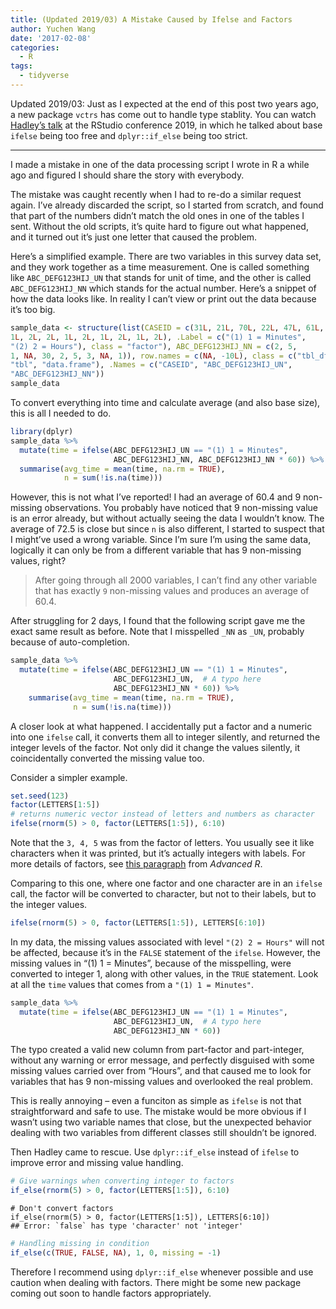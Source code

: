 ```yaml
---
title: (Updated 2019/03) A Mistake Caused by Ifelse and Factors
author: Yuchen Wang
date: '2017-02-08'
categories:
  - R
tags:
  - tidyverse
---
```



Updated 2019/03:
Just as I expected at the end of this post two years ago, a new package `vctrs` has come out to handle type stablity. You can watch [Hadley's talk](https://resources.rstudio.com/rstudio-conf-2019/vctrs-tools-for-making-size-and-type-consistent-functions) at the RStudio conference 2019, in which he talked about base `ifelse` being too free and `dplyr::if_else` being too strict.

---

I made a mistake in one of the data processing script I wrote in R a while ago and figured I should share the story with everybody.

The mistake was caught recently when I had to re-do a similar request again. I've already discarded the script, so I started from scratch, and found that part of the numbers didn't match the old ones in one of the tables I sent. Without the old scripts, it's quite hard to figure out what happened, and it turned out it's just one letter that caused the problem.



Here's a simplified example. There are two variables in this survey data set, and they work together as a time measurement. One is called something like `ABC_DEFG123HIJ_UN` that stands for unit of time, and the other is called `ABC_DEFG123HIJ_NN` which stands for the actual number. Here's a snippet of how the data looks like. In reality I can't view or print out the data because it's too big.

```r
sample_data <- structure(list(CASEID = c(31L, 21L, 70L, 22L, 47L, 61L, 25L, 43L, 54L, 10L), ABC_DEFG123HIJ_UN = structure(c(2L, 
1L, 2L, 2L, 1L, 2L, 1L, 2L, 1L, 2L), .Label = c("(1) 1 = Minutes", 
"(2) 2 = Hours"), class = "factor"), ABC_DEFG123HIJ_NN = c(2, 5, 
1, NA, 30, 2, 5, 3, NA, 1)), row.names = c(NA, -10L), class = c("tbl_df", 
"tbl", "data.frame"), .Names = c("CASEID", "ABC_DEFG123HIJ_UN", 
"ABC_DEFG123HIJ_NN"))
sample_data
```



To convert everything into time and calculate average (and also base size), this is all I needed to do.

```r
library(dplyr)
sample_data %>% 
  mutate(time = ifelse(ABC_DEFG123HIJ_UN == "(1) 1 = Minutes", 
                       ABC_DEFG123HIJ_NN, ABC_DEFG123HIJ_NN * 60)) %>% 
  summarise(avg_time = mean(time, na.rm = TRUE), 
            n = sum(!is.na(time)))
```


However, this is not what I've reported! I had an average of $60.4$ and $9$ non-missing observations. You probably have noticed that $9$ non-missing value is an error already, but without actually seeing the data I wouldn't know. The average of $72.5$ is close but since `n` is also different, I started to suspect that I might've used a wrong variable. Since I'm sure I'm using the same data, logically it can only be from a different variable that has $9$ non-missing values, right?


> After going through all 2000 variables, I can't find any other variable that has exactly `9` non-missing values and produces an average of $60.4$.



After struggling for 2 days, I found that the following script gave me the exact same result as before. Note that I misspelled `_NN` as `_UN`, probably because of auto-completion. 

```r
sample_data %>% 
  mutate(time = ifelse(ABC_DEFG123HIJ_UN == "(1) 1 = Minutes", 
                       ABC_DEFG123HIJ_UN,  # A typo here
                       ABC_DEFG123HIJ_NN * 60)) %>% 
    summarise(avg_time = mean(time, na.rm = TRUE), 
              n = sum(!is.na(time)))

```



A closer look at what happened. I accidentally put a factor and a numeric into one `ifelse` call, it converts them all to integer silently, and returned the integer levels of the factor. Not only did it change the values silently, it coincidentally converted the missing value too.


Consider a simpler example.

```r
set.seed(123)
factor(LETTERS[1:5])
# returns numeric vector instead of letters and numbers as character
ifelse(rnorm(5) > 0, factor(LETTERS[1:5]), 6:10)  
```

Note that the `3, 4, 5` was from the factor of letters. You usually see it like characters when it was printed, but it's actually integers with labels. For more details of factors, see [this paragraph](http://adv-r.had.co.nz/Data-structures.html#attributes) from _Advanced R_.


Comparing to this one, where one factor and one character are in an `ifelse` call, the factor will be converted to character, but not to their labels, but to the integer values.

```r
ifelse(rnorm(5) > 0, factor(LETTERS[1:5]), LETTERS[6:10])
```


In my data, the missing values associated with level `"(2) 2 = Hours"` will not be affected, because it's in the `FALSE` statement of the `ifelse`. However, the missing values in "(1) 1 = Minutes", because of the misspelling, were converted to integer $1$, along with other values, in the `TRUE` statement. Look at all the `time` values that comes from a `"(1) 1 = Minutes"`. 

```r
sample_data %>% 
  mutate(time = ifelse(ABC_DEFG123HIJ_UN == "(1) 1 = Minutes", 
                       ABC_DEFG123HIJ_UN,  # A typo here
                       ABC_DEFG123HIJ_NN * 60))
```


The typo created a valid new column from part-factor and part-integer, without any warning or error message, and perfectly disguised with some missing values carried over from "Hours", and that caused me to look for variables that has 9 non-missing values and overlooked the real problem.


This is really annoying -- even a funciton as simple as `ifelse` is not that straightforward and safe to use. The mistake would be more obvious if I wasn't using two variable names that close, but the unexpected behavior dealing with two variables from different classes still shouldn't be ignored.

Then Hadley came to rescue. Use `dplyr::if_else` instead of `ifelse` to improve error and missing value handling.

```r
# Give warnings when converting integer to factors
if_else(rnorm(5) > 0, factor(LETTERS[1:5]), 6:10)  
```

```
# Don't convert factors
if_else(rnorm(5) > 0, factor(LETTERS[1:5]), LETTERS[6:10])
## Error: `false` has type 'character' not 'integer'
```

```r
# Handling missing in condition
if_else(c(TRUE, FALSE, NA), 1, 0, missing = -1)
```


Therefore I recommend using `dplyr::if_else` whenever possible and use caution when dealing with factors. There might be some new package coming out soon to handle factors appropriately.






